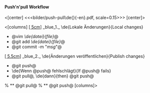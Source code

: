 ==== Push'n'pull Workflow ====

<[center]
<<<bilder/push-pull\de{}{-en}.pdf, scale=0.15>>>
[center]>

<[columns]
[[[ 5cm ]]]
_blue_1._ \de{Lokale Änderungen}{Local changes}
* @vim ''\de{datei}{file}''@
* @git add ''\de{datei}{file}''@
* @git commit -m "''msg''"@
[[[ 5.5cm ]]]
_blue_2._ \de{Änderungen veröffentlichen}{Publish changes}
* @git push@
* \de{Wenn @push@ fehlschlägt}{If @push@ fails}
* @git pull@, \de{dann}{then} @git push@
% ** @git pull@
% ** @git push@
[columns]>
